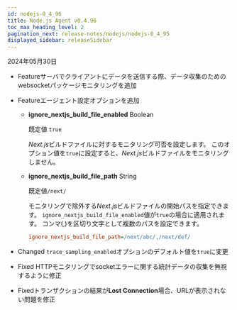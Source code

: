 ```yaml
---
id: nodejs-0_4_96
title: Node.js Agent v0.4.96
toc_max_heading_level: 2
pagination_next: release-notes/nodejs/nodejs-0_4_95
displayed_sidebar: releaseSidebar
---
```


2024年05月30日

- <Status>Feature</Status>サーバでクライアントにデータを送信する際、データ収集のためのwebsocketパッケージモニタリングを追加

- <Status>Feature</Status>エージェント設定オプションを追加

  - **ignore_nextjs_build_file_enabled** <span class='type'>Boolean</span>

    既定値 `true`

    *Next.js*ビルドファイルに対するモニタリング可否を設定します。 このオプション値を`true`に設定すると、*Next.js*ビルドファイルをモニタリングしません。

  - **ignore_nextjs_build_file_path** <span class='type'>String</span>

    既定値`/next/`

    モニタリングで除外する*Next.js*ビルドファイルの開始パスを指定できます。 `ignore_nextjs_build_file_enabled`値が`true`の場合に適用されます。 コンマ(,)を区切り文字として複数のパスを設定できます。

    ```ini title="whatap.conf"
    ignore_nextjs_build_file_path=/next/abc/,/next/def/
    ```

- <Status>Changed</Status> `trace_sampling_enabled`オプションのデフォルト値を`true`に変更

- <Status>Fixed</Status> HTTPモニタリングでsocketエラーに関する統計データの収集を無視するように修正

- <Status>Fixed</Status>トランザクションの結果が<b>Lost Connection</b>場合、URLが表示されない問題を修正


<DownloadNode ver="0.4.96" />
